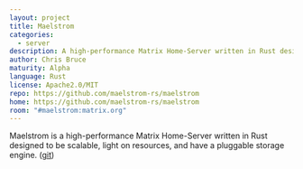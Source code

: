 ```yaml
---
layout: project
title: Maelstrom
categories:
  - server
description: A high-performance Matrix Home-Server written in Rust designed to be scalable, light on resources, and have a pluggable storage engine.
author: Chris Bruce
maturity: Alpha
language: Rust
license: Apache2.0/MIT
repo: https://github.com/maelstrom-rs/maelstrom
home: https://github.com/maelstrom-rs/maelstrom
room: "#maelstrom:matrix.org"
---
```


Maelstrom is a high-performance Matrix Home-Server written in Rust designed to be scalable, light on resources, and have a pluggable storage engine. ([git](https://github.com/maelstrom-rs/maelstrom))
